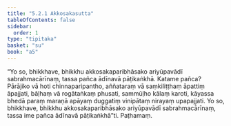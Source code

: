 ```yaml
---
title: "5.2.1 Akkosakasutta"
tableOfContents: false
sidebar:
  order: 1
type: "tipitaka"
basket: "su"
book: "a5"
---
```



<DynamicBreadcrumb />

<Division number="211" book="a5" bookNo="16" page="220">

<Paragraph number="1221" book="a5">
“Yo so, bhikkhave, bhikkhu akkosakaparibhāsako ariyūpavādī sabrahmacārīnaṃ, tassa pañca ādīnavā pāṭikaṅkhā. Katame pañca? Pārājiko vā hoti chinnaparipantho, aññataraṃ vā saṃkiliṭṭhaṃ āpattiṃ āpajjati, bāḷhaṃ vā rogātaṅkaṃ phusati, sammūḷho kālaṃ karoti, kāyassa bhedā paraṃ maraṇā apāyaṃ duggatiṃ vinipātaṃ nirayaṃ upapajjati. Yo so, bhikkhave, bhikkhu akkosakaparibhāsako ariyūpavādī sabrahmacārīnaṃ, tassa ime pañca ādīnavā pāṭikaṅkhā”ti.

</Paragraph>
</Division>

<Paragraph number="1222" type="center" book="a5">
Paṭhamaṃ.
</Paragraph>